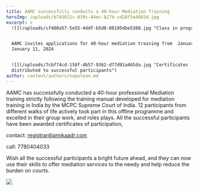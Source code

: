 ```yaml
---
title: AAMC successfully conducts a 40-hour Mediation Training
heroImg: /uploads/b743021c-839c-44ec-b27b-cd28f5e46034.jpg
excerpt: >
  ![](/uploads/cf480a57-5e55-4ddf-b5d8-08105dbe5380.jpg "Class in progress")


  AAMC invites applications for 40-hour mediation training from  January 6 to
  January 11, 2024


  ![](/uploads/7cbf74cd-158f-4b57-9362-d77d91a465da.jpg "Certificates
  distributed to successful participants")
author: content/authors/napolean.md
---
```


AAMC has successfully conducted a 40-hour professional Mediation training strictly following the training manual developed for mediation training in India by the MCPC Supreme Court of India.  12 participants from different walks of life actively took part in this offline programme and excelled in their group work, and roles plays. All the successful participants have been awarded certificates of participation,

contact: registrar@amikaadr.com

call: 7780404033

Wish all the successful participants a bright future ahead, and they can now use their skills to offer mediation services to the needy and help reduce the burden on courts.

![](/uploads/0aac502e-090b-4b34-9212-663c5a040af4.jpg)

